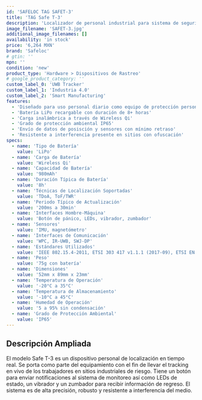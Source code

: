 ```yaml
---
id: 'SAFELOC TAG SAFET-3'
title: 'TAG Safe T-3'
description: 'Localizador de personal industrial para sistema de seguridad Safeloc. TAG para posicionamiento de trabajadores en tiempo real resistente a interferencia.'
image_filename: 'SAFET-3.jpg'
additional_image_filenames: []
availability: 'in stock'
price: '6,264 MXN'
brand: 'Safeloc'
# gtin: ''
mpn: ''
condition: 'new'
product_type: 'Hardware > Dispositivos de Rastreo'
# google_product_category: ''
custom_label_0: 'UWB Tracker'
custom_label_1: 'Industria 4.0'
custom_label_2: 'Smart Manufacturing'
features:
  - 'Diseñado para uso personal diario como equipo de protección personal (PPD)'
  - 'Batería LiPo recargable con duración de 8+ horas'
  - 'Carga inalámbrica a través de Wireless Qi'
  - 'Grado de protección ambiental IP65'
  - 'Envío de datos de posisción y sensores con mínimo retraso'
  - 'Resistente a interferencia presente en sitios con ofuscación'
specs:
  - name: 'Tipo de Batería'
    value: 'LiPo'
  - name: 'Carga de Batería'
    value: 'Wireless Qi'
  - name: 'Capacidad de Batería'
    value: '980mAh'
  - name: 'Duración Típica de Batería'
    value: '8h'
  - name: 'Técnicas de Localización Soportadas'
    value: 'TDoA, ToF/TWR'
  - name: 'Periodo Típico de Actualización'
    value: '200ms a 30min'
  - name: 'Interfaces Hombre-Máquina'
    value: 'Botón de pánico, LEDs, vibrador, zumbador'
  - name: 'Sensores'
    value: 'IMU, magnetómetro'
  - name: 'Interfaces de Comunicación'
    value: 'WPC, IR-UWB, SWJ-DP'
  - name: 'Estándares Utilizados'
    value: 'IEEE 802.15.4-2011, ETSI 303 417 v1.1.1 (2017-09), ETSI EN 301 489-1 (v2.2.3 2019-11)'
  - name: 'Peso'
    value: '75g con batería'
  - name: 'Dimensiones'
    value: '52mm x 89mm x 23mm'
  - name: 'Temperatura de Operación'
    value: '-20°C a 35°C'
  - name: 'Temperatura de Almacenamiento'
    value: '-10°C a 45°C'
  - name: 'Humedad de Operación'
    value: '5 a 95% sin condensación'
  - name: 'Grado de Protección Ambiental'
    value: 'IP65'
---
```

## Descripción Ampliada
El modelo Safe T-3 es un dispositivo personal de localización en tiempo real. Se porta como parte del equipamiento con el fin de llevar el tracking en vivo de los trabajadores en sitios industriales de riesgo. Tiene un botón para enviar notificaciones al sistema de monitoreo así como LEDs de estado, un vibrador y un zumbador para recibir información de regreso. El sistema es de alta precisión, robusto y resistente a interferencia del medio.